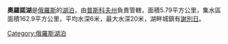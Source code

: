 {{Infobox body of water|pushpin_map=Russia|坐标={{coord|display=it}}|countries={{RUS}}}}
'''奧羅諾湖'''是[[俄羅斯|俄羅斯]]的[[湖泊|湖泊]]，由[[普斯科夫州|普斯科夫州]]負責管轄，面積5.79平方公里，集水區面積162.9平方公里，平均水深6米，最大水深20米，湖畔城鎮有[[謝別日|謝別日]]。

{{Russia-geo-stub}}
[[Category:俄羅斯湖泊|Category:俄羅斯湖泊]]
